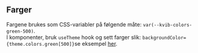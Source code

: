
<Meta title="Design Fundament/Farger" />

## Farger

Fargene brukes som CSS-variabler på følgende måte: `var(--kvib-colors-green-500)`.\
I komponenter, bruk `useTheme` hook og sett farger slik: `backgroundColor={theme.colors.green[500]}`se eksempel [her](/docs/hooks-usetheme--docs).

<Colors />
